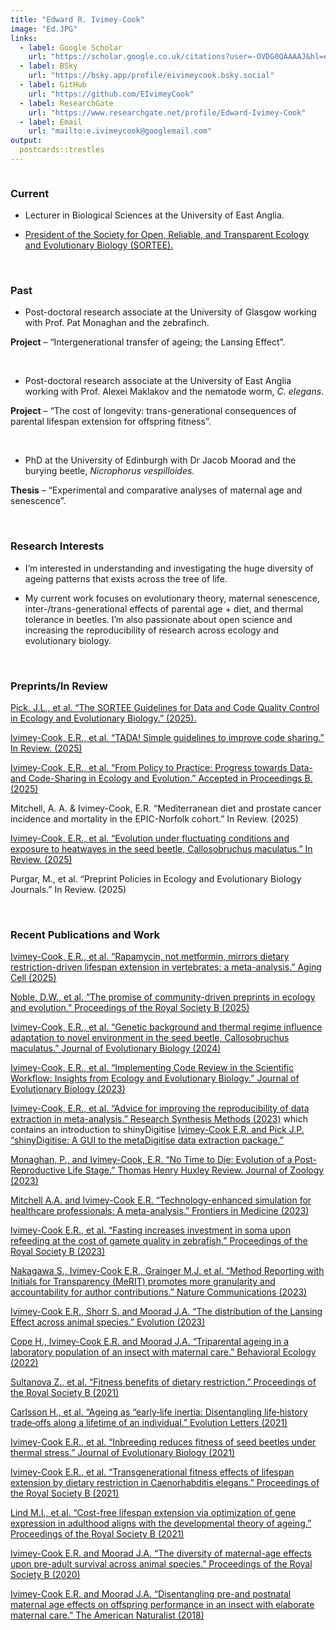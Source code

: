 ---
title: "Edward R. Ivimey-Cook"
image: "Ed.JPG"
links:
  - label: Google Scholar
    url: "https://scholar.google.co.uk/citations?user=-OVDG0QAAAAJ&hl=en"
  - label: BSky
    url: "https://bsky.app/profile/eivimeycook.bsky.social"
  - label: GitHub
    url: "https://github.com/EIvimeyCook"
  - label: ResearchGate
    url: "https://www.researchgate.net/profile/Edward-Ivimey-Cook"
  - label: Email
    url: "mailto:e.ivimeycook@googlemail.com"
output:
  postcards::trestles
---
```{r}

```
 
### Current

* Lecturer in Biological Sciences at the University of East Anglia.

* [President of the Society for Open, Reliable, and Transparent Ecology and Evolutionary Biology (SORTEE).](https://www.sortee.org/people/#board-of-directors)

\

### Past

* Post-doctoral research associate at the University of Glasgow working with Prof. Pat Monaghan and the zebrafinch. 

**Project** – “Intergenerational transfer of ageing; the Lansing Effect”.

\

* Post-doctoral research associate at the University of East Anglia working with Prof. Alexei Maklakov and the nematode worm, *C. elegans*. 

**Project** – “The cost of longevity: trans-generational consequences of parental lifespan extension for offspring fitness”.

\

* PhD at the University of Edinburgh with Dr Jacob Moorad and the burying beetle, *Nicrophorus vespilloides*.

**Thesis** – “Experimental and comparative analyses of maternal age and senescence”.

\

### Research Interests

* I'm interested in understanding and investigating the huge diversity of ageing patterns that exists across the tree of life.

* My current work focuses on evolutionary theory, maternal senescence, inter-/trans-generational effects of parental age + diet, and thermal tolerance in beetles. I'm also passionate about open science and increasing the reproducibility of research across ecology and evolutionary biology. 

\

### Preprints/In Review
[Pick, J.L., et al. "The SORTEE Guidelines for Data and Code Quality Control in Ecology and Evolutionary Biology." (2025).](https://doi.org/10.32942/X24P8S) 

[Ivimey-Cook, E.R., et al. "TADA! Simple guidelines to improve code sharing." In Review. (2025)](https://doi.org/10.32942/X2D93K) 

[Ivimey-Cook, E.R., et al. "From Policy to Practice: Progress towards Data-and Code-Sharing in Ecology and Evolution." Accepted in Proceedings B. (2025)](https://doi.org/10.32942/X2492Q) 

Mitchell, A. A. & Ivimey-Cook, E.R. "Mediterranean diet and prostate cancer incidence and mortality in the EPIC-Norfolk cohort." In Review. (2025)

[Ivimey-Cook, E.R., et al. "Evolution under fluctuating conditions and exposure to heatwaves in the seed beetle, Callosobruchus maculatus." In Review. (2025)](https://doi.org/10.32942/X2P919) 

Purgar, M., et al. "Preprint Policies in Ecology and Evolutionary Biology Journals." In Review. (2025)

\

### Recent Publications and Work

[Ivimey-Cook, E.R., et al. "Rapamycin, not metformin, mirrors dietary restriction-driven lifespan extension in vertebrates: a meta-analysis." Aging Cell (2025)](https://onlinelibrary.wiley.com/doi/10.1111/acel.70131)

[Noble, D.W., et al. "The promise of community-driven preprints in ecology and evolution." Proceedings of the Royal Society B (2025)](https://doi.org/10.1098/rspb.2024.1487) 

[Ivimey-Cook, E.R., et al. "Genetic background and thermal regime influence adaptation to novel environment in the seed beetle, Callosobruchus maculatus." Journal of Evolutionary Biology (2024)](https://doi.org/10.1093/jeb/voad009)

[Ivimey-Cook, E.R., et al. "Implementing Code Review in the Scientific Workflow: Insights from Ecology and Evolutionary Biology." Journal of Evolutionary Biology (2023)](https://onlinelibrary.wiley.com/doi/full/10.1111/jeb.14230)

[Ivimey-Cook, E.R., et al. "Advice for improving the reproducibility of data extraction in meta-analysis." Research Synthesis Methods (2023)](https://onlinelibrary.wiley.com/doi/full/10.1002/jrsm.1663) which contains an introduction to shinyDigitise [Ivimey-Cook E.R. and Pick J.P. "shinyDigitise: A GUI to the metaDigitise data extraction package."](https://github.com/EIvimeyCook/ShinyDigitise)

[Monaghan, P., and Ivimey-Cook, E.R. "No Time to Die: Evolution of a Post-Reproductive Life Stage." Thomas Henry Huxley Review. Journal of Zoology (2023)](https://zslpublications.onlinelibrary.wiley.com/doi/10.1111/jzo.13096)

[Mitchell A.A. and Ivimey-Cook E.R. "Technology-enhanced simulation for healthcare professionals: A meta-analysis." Frontiers in Medicine (2023)](https://www.frontiersin.org/articles/10.3389/fmed.2023.1149048/full)

[Ivimey-Cook E.R., et al. "Fasting increases investment in soma upon refeeding at the cost of gamete quality in zebrafish." Proceedings of the Royal Society B (2023)](https://royalsocietypublishing.org/doi/10.1098/rspb.2022.1556)

[Nakagawa S., Ivimey-Cook E.R., Grainger M.J. et al. "Method Reporting with Initials for Transparency (MeRIT) promotes more granularity and accountability for author contributions." Nature Communications (2023)](https://www.nature.com/articles/s41467-023-37039-1)

[Ivimey-Cook E.R., Shorr S. and Moorad J.A. "The distribution of the Lansing Effect across animal species." Evolution (2023)](https://academic.oup.com/evolut/advance-article/doi/10.1093/evolut/qpac045/6916890)

[Cope H., Ivimey-Cook E.R. and Moorad J.A. "Triparental ageing in a laboratory population of an insect with maternal care." Behavioral Ecology (2022)](https://academic.oup.com/beheco/advance-article/doi/10.1093/beheco/arac078/6674571?searchresult=1)

[Sultanova Z., et al. "Fitness benefits of dietary restriction." Proceedings of the Royal Society B (2021)](https://doi.org/10.1098/rspb.2021.1787)

[Carlsson H., et al. "Ageing as “early‐life inertia: Disentangling life‐history trade‐offs along a lifetime of an individual." Evolution Letters (2021)](https://onlinelibrary.wiley.com/doi/full/10.1002/evl3.254)

[Ivimey-Cook E.R., et al. "Inbreeding reduces fitness of seed beetles under thermal stress." Journal of Evolutionary Biology (2021)](https://onlinelibrary.wiley.com/doi/10.1111/jeb.13899)

[Ivimey-Cook E.R., et al. "Transgenerational fitness effects of lifespan extension by dietary restriction in Caenorhabditis elegans." Proceedings of the Royal Society B (2021)](https://royalsocietypublishing.org/doi/full/10.1098/rspb.2021.0701) 

[Lind M.I., et al. "Cost-free lifespan extension via optimization of gene expression in adulthood aligns with the developmental theory of ageing." Proceedings of the Royal Society B (2021)](https://royalsocietypublishing.org/doi/full/10.1098/rspb.2020.1728)

[Ivimey-Cook E.R. and Moorad J.A. "The diversity of maternal-age effects upon pre-adult survival across animal species." Proceedings of the Royal Society B (2020)](https://royalsocietypublishing.org/doi/full/10.1098/rspb.2020.0972)

[Ivimey-Cook E.R. and Moorad J.A. "Disentangling pre-and postnatal maternal age effects on offspring performance in an insect with elaborate maternal care." The American Naturalist (2018)](https://www.journals.uchicago.edu/doi/full/10.1086/699654)




